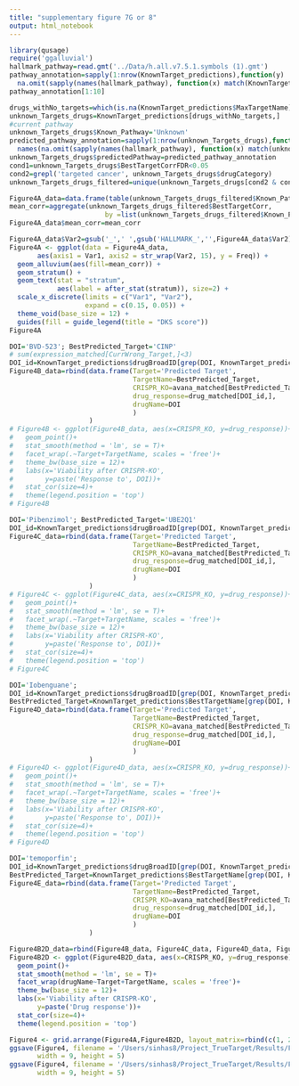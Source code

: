 ```yaml
---
title: "supplementary figure 7G or 8"
output: html_notebook
---
```


<!-- Wrongly allocated target and pathway -->
<!-- Create Alluvial Plot -->
```r
library(qusage)
require('ggalluvial')
hallmark_pathway=read.gmt('../Data/h.all.v7.5.1.symbols (1).gmt')
pathway_annotation=sapply(1:nrow(KnownTarget_predictions),function(y)
  na.omit(sapply(names(hallmark_pathway), function(x) match(KnownTarget_predictions$MaxTargetName[y], hallmark_pathway[[x]])))[1] )
pathway_annotation[1:10]
```
```r
drugs_withNo_targets=which(is.na(KnownTarget_predictions$MaxTargetName))
unknown_Targets_drugs=KnownTarget_predictions[drugs_withNo_targets,]
#current pathway
unknown_Targets_drugs$Known_Pathway='Unknown'
predicted_pathway_annotation=sapply(1:nrow(unknown_Targets_drugs),function(y)
  names(na.omit(sapply(names(hallmark_pathway), function(x) match(unknown_Targets_drugs$BestTargetName[y], hallmark_pathway[[x]])))[1]) )
unknown_Targets_drugs$predictedPathway=predicted_pathway_annotation
cond1=unknown_Targets_drugs$BestTargetCorrFDR<0.05
cond2=grepl('targeted cancer', unknown_Targets_drugs$drugCategory)
unknown_Targets_drugs_filtered=unique(unknown_Targets_drugs[cond2 & cond2,])
```


```r
Figure4A_data=data.frame(table(unknown_Targets_drugs_filtered$Known_Pathway, unknown_Targets_drugs_filtered$predictedPathway))
mean_corr=aggregate(unknown_Targets_drugs_filtered$BestTargetCorr,
                        by =list(unknown_Targets_drugs_filtered$Known_Pathway, unknown_Targets_drugs_filtered$predictedPathway), mean)[,3]
Figure4A_data$mean_corr=mean_corr
```

```r
Figure4A_data$Var2=gsub('_',' ',gsub('HALLMARK_','',Figure4A_data$Var2))
Figure4A <- ggplot(data = Figure4A_data,
       aes(axis1 = Var1, axis2 = str_wrap(Var2, 15), y = Freq)) +
  geom_alluvium(aes(fill=mean_corr)) +
  geom_stratum() +
  geom_text(stat = "stratum",
            aes(label = after_stat(stratum)), size=2) +
  scale_x_discrete(limits = c("Var1", "Var2"),
                   expand = c(0.15, 0.05)) +
  theme_void(base_size = 12) +
  guides(fill = guide_legend(title = "DKS score"))
Figure4A
```
<!--  BVD-523 has no target and but our pipeline predicts that it as CINP -->
```r
DOI='BVD-523'; BestPredicted_Target='CINP'
# sum(expression_matched[CurrWrong_Target,]<3)
DOI_id=KnownTarget_predictions$drugBroadID[grep(DOI, KnownTarget_predictions$drugName)]
Figure4B_data=rbind(data.frame(Target='Predicted Target',
                               TargetName=BestPredicted_Target,
                               CRISPR_KO=avana_matched[BestPredicted_Target,],
                               drug_response=drug_matched[DOI_id,],
                               drugName=DOI
                               )
                    )
# Figure4B <- ggplot(Figure4B_data, aes(x=CRISPR_KO, y=drug_response))+
#   geom_point()+
#   stat_smooth(method = 'lm', se = T)+
#   facet_wrap(.~Target+TargetName, scales = 'free')+
#   theme_bw(base_size = 12)+
#   labs(x='Viability after CRISPR-KO',
#        y=paste('Response to', DOI))+
#   stat_cor(size=4)+
#   theme(legend.position = 'top')
# Figure4B
```
<!--  Pibenzimol has no target and but our pipeline predicts that it as UBE2Q1 -->
```r
DOI='Pibenzimol'; BestPredicted_Target='UBE2Q1'
DOI_id=KnownTarget_predictions$drugBroadID[grep(DOI, KnownTarget_predictions$drugName, ignore.case = T)]
Figure4C_data=rbind(data.frame(Target='Predicted Target',
                               TargetName=BestPredicted_Target,
                               CRISPR_KO=avana_matched[BestPredicted_Target,],
                               drug_response=drug_matched[DOI_id,],
                               drugName=DOI
                               )
                    )
# Figure4C <- ggplot(Figure4C_data, aes(x=CRISPR_KO, y=drug_response))+
#   geom_point()+
#   stat_smooth(method = 'lm', se = T)+
#   facet_wrap(.~Target+TargetName, scales = 'free')+
#   theme_bw(base_size = 12)+
#   labs(x='Viability after CRISPR-KO',
#        y=paste('Response to', DOI))+
#   stat_cor(size=4)+
#   theme(legend.position = 'top')
# Figure4C
```
<!--  Iobenguane has no target and but our pipeline predicts that it as BestPredicted_Target -->
```r
DOI='Iobenguane';
DOI_id=KnownTarget_predictions$drugBroadID[grep(DOI, KnownTarget_predictions$drugName, ignore.case = T)]
BestPredicted_Target=KnownTarget_predictions$BestTargetName[grep(DOI, KnownTarget_predictions$drugName, ignore.case = T)]
Figure4D_data=rbind(data.frame(Target='Predicted Target',
                               TargetName=BestPredicted_Target,
                               CRISPR_KO=avana_matched[BestPredicted_Target,],
                               drug_response=drug_matched[DOI_id,],
                               drugName=DOI
                               )
                    )
# Figure4D <- ggplot(Figure4D_data, aes(x=CRISPR_KO, y=drug_response))+
#   geom_point()+
#   stat_smooth(method = 'lm', se = T)+
#   facet_wrap(.~Target+TargetName, scales = 'free')+
#   theme_bw(base_size = 12)+
#   labs(x='Viability after CRISPR-KO',
#        y=paste('Response to', DOI))+
#   stat_cor(size=4)+
#   theme(legend.position = 'top')
# Figure4D
```
<!--  Temoporfin has no target and but our pipeline predicts that it as BestPredicted_Target -->
```r
DOI='temoporfin';
DOI_id=KnownTarget_predictions$drugBroadID[grep(DOI, KnownTarget_predictions$drugName, ignore.case = T)]
BestPredicted_Target=KnownTarget_predictions$BestTargetName[grep(DOI, KnownTarget_predictions$drugName, ignore.case = T)]
Figure4E_data=rbind(data.frame(Target='Predicted Target',
                               TargetName=BestPredicted_Target,
                               CRISPR_KO=avana_matched[BestPredicted_Target,],
                               drug_response=drug_matched[DOI_id,],
                               drugName=DOI
                               )
                    )
```

```r
Figure4B2D_data=rbind(Figure4B_data, Figure4C_data, Figure4D_data, Figure4E_data)
Figure4B2D <- ggplot(Figure4B2D_data, aes(x=CRISPR_KO, y=drug_response))+
  geom_point()+
  stat_smooth(method = 'lm', se = T)+
  facet_wrap(drugName~Target+TargetName, scales = 'free')+
  theme_bw(base_size = 12)+
  labs(x='Viability after CRISPR-KO',
       y=paste('Drug response'))+
  stat_cor(size=4)+
  theme(legend.position = 'top')
```

```r
Figure4 <- grid.arrange(Figure4A,Figure4B2D, layout_matrix=rbind(c(1, 2)))
ggsave(Figure4, filename = '/Users/sinhas8/Project_TrueTarget/Results/Figure4v0.png',
       width = 9, height = 5)
ggsave(Figure4, filename = '/Users/sinhas8/Project_TrueTarget/Results/Figure4v0.pdf',
       width = 9, height = 5)
```

```r

```

